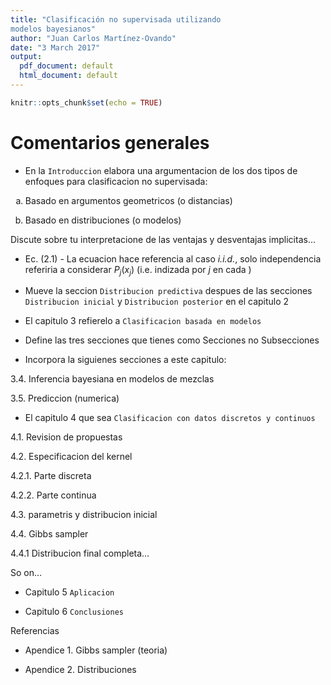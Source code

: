 ```yaml
---
title: "Clasificación no supervisada utilizando
modelos bayesianos"
author: "Juan Carlos Martínez-Ovando"
date: "3 March 2017"
output:
  pdf_document: default
  html_document: default
---
```


```r
knitr::opts_chunk$set(echo = TRUE)
```

# Comentarios generales

* En la `Introduccion` elabora una argumentacion de los dos tipos de enfoques para clasificacion no supervisada:
 
a. Basado en argumentos geometricos (o distancias)

b. Basado en distribuciones (o modelos)

Discute sobre tu interpretacione de las ventajas y desventajas implicitas...

* Ec. (2.1) - La ecuacion hace referencia al caso *i.i.d.*, solo independencia referiria a considerar $P_j(x_j)$ (i.e. indizada por $j$ en cada )

* Mueve la seccion `Distribucion predictiva` despues de las secciones `Distribucion inicial` y `Distribucion posterior` en el capitulo 2

* El capitulo 3 refierelo a `Clasificacion basada en modelos`

* Define las tres secciones que tienes como Secciones no Subsecciones

* Incorpora la siguienes secciones a este capitulo: 

3.4. Inferencia bayesiana en modelos de mezclas

3.5. Prediccion (numerica)

* El capitulo 4 que sea `Clasificacion con datos discretos y continuos`

4.1. Revision de propuestas

4.2. Especificacion del kernel

4.2.1. Parte discreta

4.2.2. Parte continua

4.3. parametris y distribucion inicial

4.4. Gibbs sampler

4.4.1 Distribucion final completa...

So on...

* Capitulo 5 `Aplicacion`

* Capitulo 6 `Conclusiones`

Referencias

* Apendice 1. Gibbs sampler (teoria)

* Apendice 2. Distribuciones
